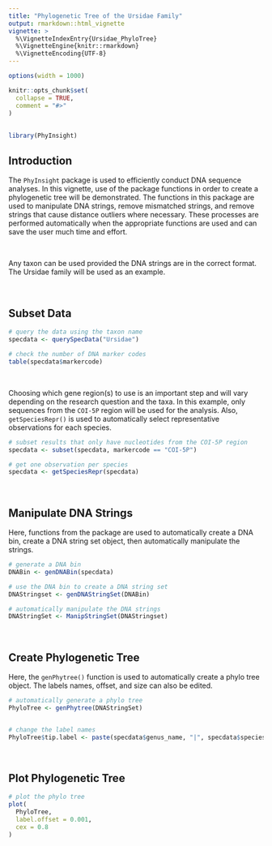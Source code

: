 ```yaml
---
title: "Phylogenetic Tree of the Ursidae Family"
output: rmarkdown::html_vignette
vignette: >
  %\VignetteIndexEntry{Ursidae_PhyloTree}
  %\VignetteEngine{knitr::rmarkdown}
  %\VignetteEncoding{UTF-8}
---
```


```r
options(width = 1000)
```

```r
knitr::opts_chunk$set(
  collapse = TRUE,
  comment = "#>"
)
```

##

```r
library(PhyInsight)
```

## Introduction

The `PhyInsight` package is used to efficiently conduct DNA sequence analyses. In this vignette, use of the package functions in order to create a phylogenetic tree will be demonstrated. The functions in this package are used to manipulate DNA strings, remove mismatched strings, and remove strings that cause distance outliers where necessary. These processes are performed automatically when the appropriate functions are used and can save the user much time and effort.

&nbsp;

Any taxon can be used provided the DNA strings are in the correct format. The Ursidae family will be used as an example.

&nbsp;

## Subset Data




```r

# query the data using the taxon name
specdata <- querySpecData("Ursidae")

# check the number of DNA marker codes
table(specdata$markercode)

```

&nbsp;

Choosing which gene region(s) to use is an important step and will vary depending on the research question and the taxa. In this example, only sequences from the `COI-5P` region will be used for the analysis. Also, `getSpeciesRepr()` is used to automatically select representative observations for each species.

```r

# subset results that only have nucleotides from the COI-5P region
specdata <- subset(specdata, markercode == "COI-5P")

# get one observation per species
specdata <- getSpeciesRepr(specdata)

```

&nbsp;

## Manipulate DNA Strings

Here, functions from the package are used to automatically create a DNA bin, create a DNA string set object, then automatically manipulate the strings.

```r

# generate a DNA bin
DNABin <- genDNABin(specdata)

# use the DNA bin to create a DNA string set
DNAStringset <- genDNAStringSet(DNABin)

# automatically manipulate the DNA strings 
DNAStringSet <- ManipStringSet(DNAStringset)

```















&nbsp;

## Create Phylogenetic Tree

Here, the `genPhytree()` function is used to automatically create a phylo tree object. The labels names, offset, and size can also be edited.

```r

# automatically generate a phylo tree
PhyloTree <- genPhytree(DNAStringSet)


# change the label names
PhyloTree$tip.label <- paste(specdata$genus_name, "|", specdata$species_name)

```

&nbsp;

## Plot Phylogenetic Tree

```r
# plot the phylo tree
plot(
  PhyloTree,
  label.offset = 0.001,
  cex = 0.8
)

```


